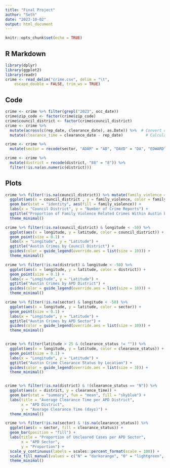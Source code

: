 ```yaml
---
title: "Final Project"
author: "Seth"
date: "2023-10-02"
output: html_document
---
```


```r
knitr::opts_chunk$set(echo = TRUE)
```

## R Markdown


```r

library(dplyr)
library(ggplot2)
library(readr)
crime <- read_delim("crime.csv", delim = "\t", 
    escape_double = FALSE, trim_ws = TRUE)
```

## Code



```r


crime <- crime %>% filter(grepl("2023", occ_date))
crime$zip_code <- factor(crime$zip_code)
crime$council_district <- factor(crime$council_district)
crime <- crime %>%
  mutate(across(c(rep_date, clearance_date), as.Date)) %>%  # Convert columns to Date objects
  mutate(clearance_time = clearance_date - rep_date)          # Calculate time difference

crime <- crime %>%
  mutate(sector = recode(sector, "ADAM" = "AD", "DAVD" = "DA", "EDWARD" = "ED", "H" = "HE"))

crime <- crime %>%
  mutate(district = recode(district, "88" = "8")) %>%
  filter(!is.na(as.numeric(district)))
```

## Plots


```r
crime %>% filter(!is.na(council_district)) %>% mutate(family_violence = tolower(family_violence)) %>%
  ggplot(aes(x = council_district , y = family_violence, color = family_violence)) +
  geom_bar(stat = "identity", aes(fill = family_violence)) +
  labs(x = "Council District", y = "Number of Crime Reports") +
  ggtitle("Proportion of Family Violence Related Crimes Within Austin by Council District") +
  theme_minimal() 

crime %>% filter(!is.na(council_district) & longitude < -50) %>% 
  ggplot(aes(x = longitude, y = latitude, color = council_district)) +
  geom_point(size = 0.1) +
  labs(x = "Longitude", y = "Latitude") +
  ggtitle("Austin Crimes by Council District") +
  guides(color = guide_legend(override.aes = list(size = 10))) +
  theme_minimal()

crime %>% filter(!is.na(district) & longitude < -50) %>% 
  ggplot(aes(x = longitude, y = latitude, color = district)) +
  geom_point(size = 0.1) +
  labs(x = "Longitude", y = "Latitude") +
  ggtitle("Austin Crimes by APD District") +
  guides(color = guide_legend(override.aes = list(size = 10))) +
  theme_minimal()

crime %>% filter(!is.na(sector) & longitude < -50) %>% 
  ggplot(aes(x = longitude, y = latitude, color = sector)) +
  geom_point(size = 0.1) +
  labs(x = "Longitude", y = "Latitude") +
  ggtitle("Austin Crimes by APD Sector") +
  guides(color = guide_legend(override.aes = list(size = 10))) +
  theme_minimal()


crime %>% filter(latitude > 25 & (clearance_status != "")) %>% 
  ggplot(aes(x = longitude, y = latitude, color = clearance_status)) +
  geom_point(size = 0.1) +
  labs(x = "Longitude", y = "Latitude") +
  ggtitle("Austin Crime Clearance Status by Location") +
  guides(color = guide_legend(override.aes = list(size = 3))) +
  theme_minimal()


crime %>% filter(!is.na(district) & !(clearance_status == "N")) %>% 
  ggplot(aes(x = district, y = clearance_time)) +
  geom_bar(stat = "summary", fun = "mean", fill = "skyblue") +
  labs(title = "Average Clearance Time per APD District",
       x = "APD District",
       y = "Average Clearance Time (days)") +
  theme_minimal()

crime %>% filter(!is.na(sector) & !is.na(clearance_status)) %>%
  ggplot(aes(x = sector, fill = clearance_status)) +
  geom_bar(position = "fill") +
  labs(title = "Proportion of Uncleared Cases per APD Sector",
       x = "APD Sector",
       y = "Proportion") +
  scale_y_continuous(labels = scales::percent_format(scale = 100)) +
  scale_fill_manual(values = c("N" = "darkorange", "O" = "lightgreen", "C" = "skyblue")) +
  theme_minimal()


```



